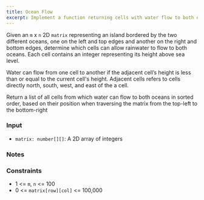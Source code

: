 ```yaml
---
title: Ocean Flow
excerpt: Implement a function returning cells with water flow to both oceans
---
```



Given an `m` x `n` 2D `matrix` representing an island bordered by the two different oceans, one on the left and top edges and another on the right and bottom edges, determine which cells can allow rainwater to flow to both oceans. Each cell contains an integer representing its height above sea level.

Water can flow from one cell to another if the adjacent cell’s height is less than or equal to the current cell's height. Adjacent cells refers to cells directly north, south, west, and east of the a cell.

Return a list of all cells from which water can flow to both oceans in sorted order, based on their position when traversing the matrix from the top-left to the bottom-right

### Input

- `matrix: number[][]`: A 2D array of integers

### Notes

<MDXTestExamples testCases={runTestCases} />

### Constraints

- 1 &lt;= `m`, `n` &lt;= 100
- 0 &lt;= `matrix[row][col]` &lt;= 100,000
